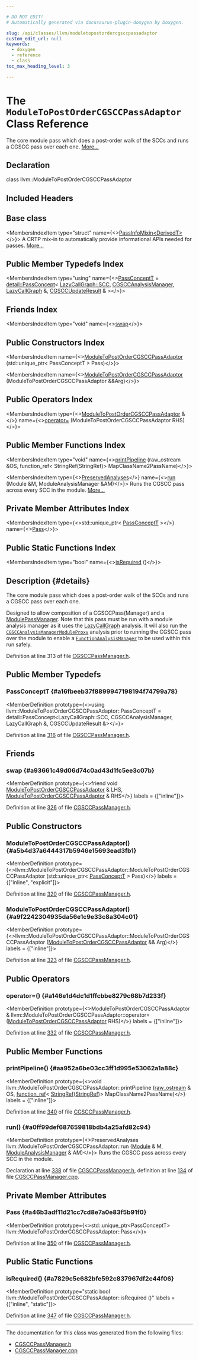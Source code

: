```yaml
---

# DO NOT EDIT!
# Automatically generated via docusaurus-plugin-doxygen by Doxygen.

slug: /api/classes/llvm/moduletopostordercgsccpassadaptor
custom_edit_url: null
keywords:
  - doxygen
  - reference
  - class
toc_max_heading_level: 3

---
```





# The `ModuleToPostOrderCGSCCPassAdaptor` Class Reference

<DoxygenPage pluginConfig={pluginConfig}>

The core module pass which does a post-order walk of the SCCs and runs a CGSCC pass over each one. <a href="#details">More...</a>

## Declaration

<CodeBlock>class llvm::ModuleToPostOrderCGSCCPassAdaptor</CodeBlock>

## Included Headers

<IncludesList>
<IncludesListItem
  filePath="llvm/Analysis/CGSCCPassManager.h"
  permalink="/docs/api/files/include/include/llvm/include/llvm/analysis/cgsccpassmanager-h"
  isLocal="true" />
</IncludesList>

## Base class

<MembersIndex>

<MembersIndexItem
  type="struct"
  name={<><a href="/docs/api/structs/llvm/passinfomixin">PassInfoMixin&lt;DerivedT&gt;</a></>}>
A CRTP mix-in to automatically provide informational APIs needed for passes. <a href="/docs/api/structs/llvm/passinfomixin/#details">More...</a>
</MembersIndexItem>

</MembersIndex>

## Public Member Typedefs Index

<MembersIndex>

<MembersIndexItem
  type="using"
  name={<><a href="#a16fbeeb37f8899947198194f74799a78">PassConceptT</a> = <a href="/docs/api/structs/llvm/detail/passconcept">detail::PassConcept</a>&lt; <a href="/docs/api/classes/llvm/lazycallgraph/scc">LazyCallGraph::SCC</a>, <a href="/docs/api/namespaces/llvm/#a571b2bbf074b46c75300bd8f14c5ab72">CGSCCAnalysisManager</a>, <a href="/docs/api/classes/llvm/lazycallgraph">LazyCallGraph</a> &amp;, <a href="/docs/api/structs/llvm/cgsccupdateresult">CGSCCUpdateResult</a> &amp; &gt;</>}>
</MembersIndexItem>

</MembersIndex>

## Friends Index

<MembersIndex>

<MembersIndexItem
  type="void"
  name={<><a href="#a93661c49d06d74c0ad43d1fc5ee3c07b">swap</a></>}>
</MembersIndexItem>

</MembersIndex>

## Public Constructors Index

<MembersIndex>

<MembersIndexItem
  name={<><a href="#a5b4d37a6444317b5946e15693ead3fb1">ModuleToPostOrderCGSCCPassAdaptor</a> (std::unique&#95;ptr&lt; PassConceptT &gt; Pass)</>}>
</MembersIndexItem>

<MembersIndexItem
  name={<><a href="#a9f2242304935da56e1c9e33c8a304c01">ModuleToPostOrderCGSCCPassAdaptor</a> (ModuleToPostOrderCGSCCPassAdaptor &amp;&amp;Arg)</>}>
</MembersIndexItem>

</MembersIndex>

## Public Operators Index

<MembersIndex>

<MembersIndexItem
  type={<><a href="/docs/api/classes/llvm/moduletopostordercgsccpassadaptor">ModuleToPostOrderCGSCCPassAdaptor</a> &amp;</>}
  name={<><a href="#a146e1d4dc1d1ffcbbe8279c68b7d233f">operator=</a> (ModuleToPostOrderCGSCCPassAdaptor RHS)</>}>
</MembersIndexItem>

</MembersIndex>

## Public Member Functions Index

<MembersIndex>

<MembersIndexItem
  type="void"
  name={<><a href="#aa952a6be03cc3ff1d995e53062a1a88c">printPipeline</a> (raw&#95;ostream &amp;OS, function&#95;ref&lt; StringRef(StringRef)&gt; MapClassName2PassName)</>}>
</MembersIndexItem>

<MembersIndexItem
  type={<><a href="/docs/api/classes/llvm/preservedanalyses">PreservedAnalyses</a></>}
  name={<><a href="#a0ff99def687659818bdb4a25afd82c94">run</a> (Module &amp;M, ModuleAnalysisManager &amp;AM)</>}>
Runs the CGSCC pass across every SCC in the module. <a href="#a0ff99def687659818bdb4a25afd82c94">More...</a>
</MembersIndexItem>

</MembersIndex>

## Private Member Attributes Index

<MembersIndex>

<MembersIndexItem
  type={<>std::unique&#95;ptr&lt; <a href="#a16fbeeb37f8899947198194f74799a78">PassConceptT</a> &gt;</>}
  name={<><a href="#a46b3adf11d21cc7cd8e7a0e83f5b91f0">Pass</a></>}>
</MembersIndexItem>

</MembersIndex>

## Public Static Functions Index

<MembersIndex>

<MembersIndexItem
  type="bool"
  name={<><a href="#a7829c5e682bfe592c837967df2c44f06">isRequired</a> ()</>}>
</MembersIndexItem>

</MembersIndex>

## Description {#details}

The core module pass which does a post-order walk of the SCCs and runs a CGSCC pass over each one.

Designed to allow composition of a CGSCCPass(Manager) and a <a href="/docs/api/namespaces/llvm/#a79ab9199d2ba6a1c9cac2b79efc194a3">ModulePassManager</a>. Note that this pass must be run with a module analysis manager as it uses the <a href="/docs/api/classes/llvm/lazycallgraph">LazyCallGraph</a> analysis. It will also run the <code><a href="/docs/api/namespaces/llvm/#ab279be449a12f8ba5f83dceba257d796">CGSCCAnalysisManagerModuleProxy</a></code> analysis prior to running the CGSCC pass over the module to enable a <code><a href="/docs/api/namespaces/llvm/#adce09a5a0de0e3177eb00e932734af2f">FunctionAnalysisManager</a></code> to be used within this run safely.

Definition at line 313 of file <a href="/docs/api/files/include/include/llvm/include/llvm/analysis/cgsccpassmanager-h">CGSCCPassManager.h</a>.

<SectionDefinition>

## Public Member Typedefs

### PassConceptT {#a16fbeeb37f8899947198194f74799a78}

<MemberDefinition
  prototype={<>using llvm::ModuleToPostOrderCGSCCPassAdaptor::PassConceptT = 
      detail::PassConcept&lt;LazyCallGraph::SCC, CGSCCAnalysisManager,
                          LazyCallGraph &amp;, CGSCCUpdateResult &amp;&gt;</>}>

Definition at line <a href="/docs/api/files/include/include/llvm/include/llvm/analysis/cgsccpassmanager-h/#l00316">316</a> of file <a href="/docs/api/files/include/include/llvm/include/llvm/analysis/cgsccpassmanager-h">CGSCCPassManager.h</a>.
</MemberDefinition>

</SectionDefinition>

<SectionDefinition>

## Friends

### swap {#a93661c49d06d74c0ad43d1fc5ee3c07b}

<MemberDefinition
  prototype={<>friend void <a href="/docs/api/classes/llvm/moduletopostordercgsccpassadaptor">ModuleToPostOrderCGSCCPassAdaptor</a> &amp; LHS, <a href="/docs/api/classes/llvm/moduletopostordercgsccpassadaptor">ModuleToPostOrderCGSCCPassAdaptor</a> &amp; RHS</>}
  labels = {["inline"]}>

Definition at line <a href="/docs/api/files/include/include/llvm/include/llvm/analysis/cgsccpassmanager-h/#l00326">326</a> of file <a href="/docs/api/files/include/include/llvm/include/llvm/analysis/cgsccpassmanager-h">CGSCCPassManager.h</a>.
</MemberDefinition>

</SectionDefinition>

<SectionDefinition>

## Public Constructors

### ModuleToPostOrderCGSCCPassAdaptor() {#a5b4d37a6444317b5946e15693ead3fb1}

<MemberDefinition
  prototype={<>llvm::ModuleToPostOrderCGSCCPassAdaptor::ModuleToPostOrderCGSCCPassAdaptor (std::unique&#95;ptr&lt; <a href="#a16fbeeb37f8899947198194f74799a78">PassConceptT</a> &gt; Pass)</>}
  labels = {["inline", "explicit"]}>

Definition at line <a href="/docs/api/files/include/include/llvm/include/llvm/analysis/cgsccpassmanager-h/#l00320">320</a> of file <a href="/docs/api/files/include/include/llvm/include/llvm/analysis/cgsccpassmanager-h">CGSCCPassManager.h</a>.
</MemberDefinition>

### ModuleToPostOrderCGSCCPassAdaptor() {#a9f2242304935da56e1c9e33c8a304c01}

<MemberDefinition
  prototype={<>llvm::ModuleToPostOrderCGSCCPassAdaptor::ModuleToPostOrderCGSCCPassAdaptor (<a href="/docs/api/classes/llvm/moduletopostordercgsccpassadaptor">ModuleToPostOrderCGSCCPassAdaptor</a> &amp;&amp; Arg)</>}
  labels = {["inline"]}>

Definition at line <a href="/docs/api/files/include/include/llvm/include/llvm/analysis/cgsccpassmanager-h/#l00323">323</a> of file <a href="/docs/api/files/include/include/llvm/include/llvm/analysis/cgsccpassmanager-h">CGSCCPassManager.h</a>.
</MemberDefinition>

</SectionDefinition>

<SectionDefinition>

## Public Operators

### operator=() {#a146e1d4dc1d1ffcbbe8279c68b7d233f}

<MemberDefinition
  prototype={<>ModuleToPostOrderCGSCCPassAdaptor &amp; llvm::ModuleToPostOrderCGSCCPassAdaptor::operator= (<a href="/docs/api/classes/llvm/moduletopostordercgsccpassadaptor">ModuleToPostOrderCGSCCPassAdaptor</a> RHS)</>}
  labels = {["inline"]}>

Definition at line <a href="/docs/api/files/include/include/llvm/include/llvm/analysis/cgsccpassmanager-h/#l00332">332</a> of file <a href="/docs/api/files/include/include/llvm/include/llvm/analysis/cgsccpassmanager-h">CGSCCPassManager.h</a>.
</MemberDefinition>

</SectionDefinition>

<SectionDefinition>

## Public Member Functions

### printPipeline() {#aa952a6be03cc3ff1d995e53062a1a88c}

<MemberDefinition
  prototype={<>void llvm::ModuleToPostOrderCGSCCPassAdaptor::printPipeline (<a href="/docs/api/classes/llvm/raw-ostream">raw&#95;ostream</a> &amp; OS, <a href="/docs/api/classes/llvm/function-ref">function&#95;ref</a>&lt; <a href="/docs/api/classes/llvm/stringref">StringRef</a>(<a href="/docs/api/classes/llvm/stringref">StringRef</a>)&gt; MapClassName2PassName)</>}
  labels = {["inline"]}>

Definition at line <a href="/docs/api/files/include/include/llvm/include/llvm/analysis/cgsccpassmanager-h/#l00340">340</a> of file <a href="/docs/api/files/include/include/llvm/include/llvm/analysis/cgsccpassmanager-h">CGSCCPassManager.h</a>.
</MemberDefinition>

### run() {#a0ff99def687659818bdb4a25afd82c94}

<MemberDefinition
  prototype={<>PreservedAnalyses llvm::ModuleToPostOrderCGSCCPassAdaptor::run (<a href="/docs/api/classes/llvm/module">Module</a> &amp; M, <a href="/docs/api/namespaces/llvm/#af9c9208365fd9ce11392b4d79485e259">ModuleAnalysisManager</a> &amp; AM)</>}>
Runs the CGSCC pass across every SCC in the module.

Declaration at line <a href="/docs/api/files/include/include/llvm/include/llvm/analysis/cgsccpassmanager-h/#l00338">338</a> of file <a href="/docs/api/files/include/include/llvm/include/llvm/analysis/cgsccpassmanager-h">CGSCCPassManager.h</a>, definition at line <a href="/docs/api/files/lib/lib/analysis/cgsccpassmanager-cpp/#l00134">134</a> of file <a href="/docs/api/files/lib/lib/analysis/cgsccpassmanager-cpp">CGSCCPassManager.cpp</a>.
</MemberDefinition>

</SectionDefinition>

<SectionDefinition>

## Private Member Attributes

### Pass {#a46b3adf11d21cc7cd8e7a0e83f5b91f0}

<MemberDefinition
  prototype={<>std::unique&#95;ptr&lt;PassConceptT&gt; llvm::ModuleToPostOrderCGSCCPassAdaptor::Pass</>}>

Definition at line <a href="/docs/api/files/include/include/llvm/include/llvm/analysis/cgsccpassmanager-h/#l00350">350</a> of file <a href="/docs/api/files/include/include/llvm/include/llvm/analysis/cgsccpassmanager-h">CGSCCPassManager.h</a>.
</MemberDefinition>

</SectionDefinition>

<SectionDefinition>

## Public Static Functions

### isRequired() {#a7829c5e682bfe592c837967df2c44f06}

<MemberDefinition
  prototype="static bool llvm::ModuleToPostOrderCGSCCPassAdaptor::isRequired ()"
  labels = {["inline", "static"]}>

Definition at line <a href="/docs/api/files/include/include/llvm/include/llvm/analysis/cgsccpassmanager-h/#l00347">347</a> of file <a href="/docs/api/files/include/include/llvm/include/llvm/analysis/cgsccpassmanager-h">CGSCCPassManager.h</a>.
</MemberDefinition>

</SectionDefinition>

<hr/>

The documentation for this class was generated from the following files:

<ul>
<li><a href="/docs/api/files/include/include/llvm/include/llvm/analysis/cgsccpassmanager-h">CGSCCPassManager.h</a></li>
<li><a href="/docs/api/files/lib/lib/analysis/cgsccpassmanager-cpp">CGSCCPassManager.cpp</a></li>
</ul>

</DoxygenPage>
